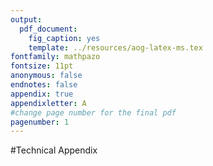 ```yaml
---
output:
  pdf_document:
    fig_caption: yes
    template: ../resources/aog-latex-ms.tex
fontfamily: mathpazo
fontsize: 11pt
anonymous: false
endnotes: false
appendix: true
appendixletter: A
#change page number for the final pdf
pagenumber: 1
---
```


#Technical Appendix